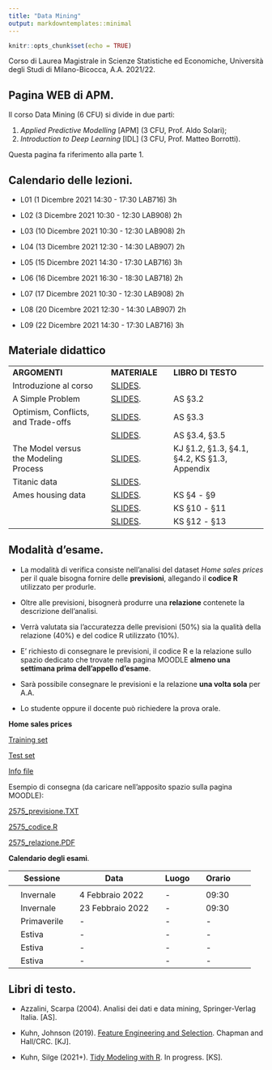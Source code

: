 ```yaml
---
title: "Data Mining"
output: markdowntemplates::minimal
---
```


```r
knitr::opts_chunk$set(echo = TRUE)
```

Corso di Laurea Magistrale in Scienze Statistiche ed Economiche, Università degli Studi di Milano-Bicocca, A.A. 2021/22.

## Pagina WEB di APM. 

Il corso Data Mining (6 CFU) si divide in due parti:

1. *Applied Predictive Modelling* [APM] (3 CFU, Prof. Aldo Solari);
2. *Introduction to Deep Learning* [IDL] (3 CFU, Prof. Matteo Borrotti).

Questa pagina fa riferimento alla parte 1.

## Calendario delle lezioni.

* L01 (1 Dicembre 2021 14:30 - 17:30 LAB716) 3h
  
* L02 (3 Dicembre 2021 10:30 - 12:30 LAB908) 2h

* L03 (10 Dicembre 2021 10:30 - 12:30 LAB908) 2h

* L04 (13 Dicembre 2021 12:30 - 14:30 LAB907) 2h

* L05 (15 Dicembre 2021 14:30 - 17:30 LAB716) 3h

* L06 (16 Dicembre 2021 16:30 - 18:30 LAB718) 2h

* L07 (17 Dicembre 2021 10:30 - 12:30 LAB908) 2h

* L08 (20 Dicembre 2021 12:30 - 14:30 LAB907) 2h

* L09 (22 Dicembre 2021 14:30 - 17:30 LAB716) 3h

## Materiale didattico

<table>

<tr>
<td>**ARGOMENTI**</td>
<td> </td>
<td>**MATERIALE**</td>
<td> </td>
<td>**LIBRO DI TESTO**</td>
</tr>

<tr>
<td>Introduzione al corso</td>
<td> </td>
<td>[SLIDES](docs/Introduction/Introduction.html).</td>
<td> </td>
<td> </td>
<td> </td>
</tr>


<tr>
<td>A Simple Problem</td>
<td> </td>
<td>[SLIDES](docs/ProblemaTipo/ProblemaTipo.html).</td>
<td> </td>
<td> AS §3.2 </td>
<td> </td>
</tr>


<tr>
<td>Optimism, Conflicts, and Trade-offs</td>
<td> </td>
<td>[SLIDES](docs/BiasVariance/BiasVariance.html).</td>
<td> </td>
<td>AS §3.3 </td>
<td> </td>
</tr>


<tr>
<td></td>
<td> </td>
<td>[SLIDES](docs/Optimism/Optimism.html).</td>
<td> </td>
<td>AS §3.4, §3.5 </td>
<td> </td>
</tr>

<tr>
<td>The Model versus the Modeling Process</td>
<td> </td>
<td>[SLIDES](docs/ModellingProcess/ModellingProcess.html).</td>
<td> </td>
<td>KJ §1.2, §1.3, §4.1, §4.2, KS §1.3, Appendix  </td>
<td> </td>
</tr>

<!-- <tr> -->
<!-- <td>Cars data</td> -->
<!-- <td> </td> -->
<!-- <td>[SLIDES](docs/Cars/Cars.html).</td> -->
<!-- <td> </td> -->
<!-- <td> AS §2.1 </td> -->
<!-- <td> </td> -->
<!-- </tr> -->

<tr>
<td>Titanic data</td>
<td> </td>
<td>[SLIDES](docs/Titanic/Titanic.html).</td>
<td> </td>
<td> </td>
<td> </td>
</tr>

<tr>
<td>Ames housing data</td>
<td> </td>
<td>[SLIDES](docs/Ames/Ames.html).</td>
<td> </td>
<td> KS §4 - §9 </td>
<td> </td>
</tr>

<tr>
<td></td>
<td> </td>
<td>[SLIDES]().</td>
<td> </td>
<td> KS §10 - §11 </td>
<td> </td>
</tr>

<tr>
<td></td>
<td> </td>
<td>[SLIDES]().</td>
<td> </td>
<td> KS §12 - §13 </td>
<td> </td>
</tr>


<!-- <tr> -->
<!-- <td>Chicago train ridership data</td> -->
<!-- <td> </td> -->
<!-- <td>[SLIDES]().</td> -->
<!-- <td> </td> -->
<!-- <td> KJ §4</td> -->
<!-- <td> </td> -->
<!-- </tr> -->

</table>

## Modalità d'esame.

* La modalità di verifica consiste nell’analisi del dataset *Home sales prices* per il quale bisogna fornire delle **previsioni**, allegando il **codice R** utilizzato per produrle. 

* Oltre alle previsioni, bisognerà produrre una **relazione** contenete la descrizione dell'analisi.

* Verrà valutata sia l'accuratezza delle previsioni (50%) sia la qualità della relazione (40%) e del codice R utilizzato (10%).

* E' richiesto di consegnare le previsioni, il codice R e la relazione sullo spazio dedicato che trovate nella pagina MOODLE **almeno una settimana prima dell’appello d’esame**.

* Sarà possibile consegnare le previsioni e la relazione **una volta sola** per A.A.

* Lo studente oppure il docente può richiedere la prova orale.

**Home sales prices**

[Training set](https://aldosolari.github.io/DM/docs/HomePrices/home_prices_train.csv)

[Test set](https://aldosolari.github.io/DM/docs/HomePrices/home_prices_test.csv)

[Info file](https://aldosolari.github.io/DM/docs/HomePrices/HomePrices_info.txt)

Esempio di consegna (da caricare nell'apposito spazio sulla pagina MOODLE):

[2575_previsione.TXT](https://aldosolari.github.io/DM/docs/HomePrices/2575_previsione.txt)

[2575_codice.R](https://aldosolari.github.io/DM/docs/HomePrices/2575_codice.R)

[2575_relazione.PDF](https://aldosolari.github.io/DM/docs/HomePrices/2575_relazione.pdf)

**Calendario degli esami**.

|| Sessione || Data || Luogo || Orario ||
|-|-|-|-|-|-|-|-|-|-|
||  || ||  ||  || ||
|| Invernale || 4 Febbraio 2022 || - || 09:30  ||
|| Invernale || 23 Febbraio 2022 || - || 09:30 ||
|| Primaverile || - || - ||  -  ||
|| Estiva || - || - || -  ||
|| Estiva || - || - || - ||
|| Estiva || - || -  || - ||

 
## Libri di testo.

* Azzalini, Scarpa (2004). Analisi dei dati e data mining, Springer-Verlag Italia. [AS].

* Kuhn, Johnson (2019). [Feature Engineering and Selection](http://www.feat.engineering/). Chapman and Hall/CRC. [KJ].

* Kuhn, Silge (2021+). [Tidy Modeling with R](https://www.tmwr.org/). In progress. [KS].


